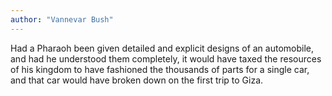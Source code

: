 ```yaml
---
author: "Vannevar Bush"
---
```


Had a Pharaoh been given detailed and explicit designs of an automobile, and had he understood them completely, it would have taxed the resources of his kingdom to have fashioned the thousands of parts for a single car, and that car would have broken down on the first trip to Giza.




